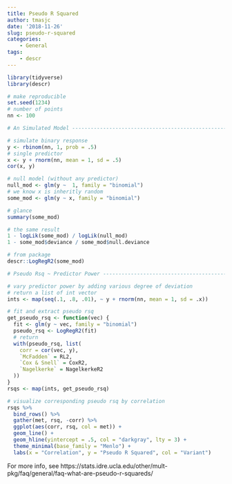 ```yaml
---
title: Pseudo R Squared
author: tmasjc
date: '2018-11-26'
slug: pseudo-r-squared
categories: 
    - General
tags: 
    - descr
---
```


```r
library(tidyverse)
library(descr)

# make reproducible 
set.seed(1234)
# number of points
nn <- 100

# An Simulated Model --------------------------------------------------------

# simulate binary response
y <- rbinom(nn, 1, prob = .5)
# single predictor
x <- y + rnorm(nn, mean = 1, sd = .5)
cor(x, y)

# null model (without any predictor)
null_mod <- glm(y ~  1, family = "binomial")
# we know x is inheritly random
some_mod <- glm(y ~ x, family = "binomial")

# glance 
summary(some_mod)

# the same result
1 - logLik(some_mod) / logLik(null_mod)
1 - some_mod$deviance / some_mod$null.deviance

# from package
descr::LogRegR2(some_mod)

# Pseudo Rsq ~ Predictor Power ------------------------------------------

# vary predictor power by adding various degree of deviation
# return a list of int vector
ints <- map(seq(.1, .8, .01), ~ y + rnorm(nn, mean = 1, sd = .x))

# fit and extract pseudo rsq
get_pseudo_rsq <- function(vec) {
  fit <- glm(y ~ vec, family = "binomial")
  pseudo_rsq <- LogRegR2(fit)
  # return
  with(pseudo_rsq, list(
    corr = cor(vec, y),
    `McFadden` = RL2,
    `Cox & Snell` = CoxR2,
    `Nagelkerke` = NagelkerkeR2
  ))
} 
rsqs <- map(ints, get_pseudo_rsq)

# visualize corresponding pseudo rsq by correlation
rsqs %>% 
  bind_rows() %>% 
  gather(met, rsq, -corr) %>% 
  ggplot(aes(corr, rsq, col = met)) + 
  geom_line() + 
  geom_hline(yintercept = .5, col = "darkgray", lty = 3) + 
  theme_minimal(base_family = "Menlo") + 
  labs(x = "Correlation", y = "Pseudo R Squared", col = "Variant")
```


For more info, see https://stats.idre.ucla.edu/other/mult-pkg/faq/general/faq-what-are-pseudo-r-squareds/
